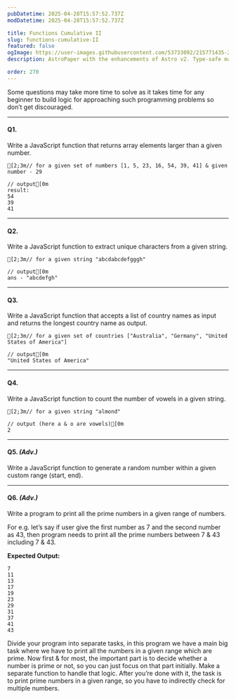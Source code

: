 ```yaml
---
pubDatetime: 2025-04-28T15:57:52.737Z
modDatetime: 2025-04-28T15:57:52.737Z

title: Functions Cumulative II
slug: functions-cumulative-II
featured: false
ogImage: https://user-images.githubusercontent.com/53733092/215771435-25408246-2309-4f8b-a781-1f3d93bdf0ec.png
description: AstroPaper with the enhancements of Astro v2. Type-safe markdown contents, bug fixes and better dev experience etc.

order: 270
---
```



<Admonition variant="note" title="note">
    Some questions may take more time to solve as it takes time for any beginner to build logic for approaching such programming problems 
    so don’t get discouraged.
</Admonition>

---

#### Q1.

Write a JavaScript function that returns array elements larger than a given number.

```ansi
[2;3m// for a given set of numbers [1, 5, 23, 16, 54, 39, 41] & given number - 29

// output[0m
result:
54
39
41
```
---

#### Q2.

Write a JavaScript function to extract unique characters from a given string.

```ansi
[2;3m// for a given string "abcdabcdefgggh" 

// output[0m
ans - "abcdefgh"
```
---

#### Q3.

Write a JavaScript function that accepts a list of country names as input and
returns the longest country name as output.

```ansi
[2;3m// for a given set of countries ["Australia", "Germany", "United States of America"]

// output[0m
"United States of America"
```
---

#### Q4.

Write a JavaScript function to count the number of vowels in a given string.

```ansi
[2;3m// for a given string "almond"

// output (here a & o are vowels)[0m
2
```

---

#### Q5. _(Adv.)_

Write a JavaScript function to generate a random number within a given custom range
(start, end).

---

#### Q6. _(Adv.)_

Write a program to print all the prime numbers in a given range of numbers.

For e.g. let’s say if user give the first number as 7 and the second number as 43, then program needs to print all the prime numbers between 
7 & 43 including 7 & 43.

**Expected Output:**

```ansi
7
11
13
17
19
23
29
31
37
41
43
```

<Admonition variant="hint" title="hint">
    Divide your program into separate tasks, in this program we have a main big task where we have to print all the numbers in a given 
    range which are prime. Now first & for most, the important part is to decide whether a number is prime or not, so you can 
    just focus on that part initially. Make a separate function to handle that logic. After you’re done with it, the task is to print prime numbers 
    in a given range, so you have to indirectly check for multiple numbers.
</Admonition>